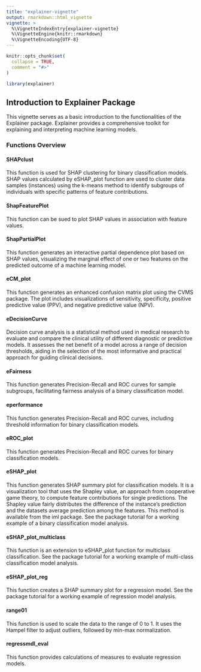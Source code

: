 ```yaml
---
title: "explainer-vignette"
output: rmarkdown::html_vignette
vignette: >
  %\VignetteIndexEntry{explainer-vignette}
  %\VignetteEngine{knitr::rmarkdown}
  %\VignetteEncoding{UTF-8}
---
```


```r
knitr::opts_chunk$set(
  collapse = TRUE,
  comment = "#>"
)
```

```r
library(explainer)
```

## Introduction to Explainer Package

This vignette serves as a basic introduction to the functionalities of the Explainer package. Explainer provides a comprehensive toolkit for explaining and interpreting machine learning models.

### Functions Overview

#### SHAPclust

This function is used for SHAP clustering for binary classification models. SHAP values calculated by eSHAP_plot function are used to cluster data samples (instances) using the k-means method to identify subgroups of individuals with specific patterns of feature contributions.

#### ShapFeaturePlot

This function can be sued to plot SHAP values in association with feature values.

#### ShapPartialPlot

This function generates an interactive partial dependence plot based on SHAP values, visualizing the marginal effect of one or two features on the predicted outcome of a machine learning model.

#### eCM_plot

This function generates an enhanced confusion matrix plot using the CVMS package. The plot includes visualizations of sensitivity, specificity, positive predictive value (PPV), and negative predictive value (NPV).

#### eDecisionCurve

Decision curve analysis is a statistical method used in medical research to evaluate and compare the clinical utility of different diagnostic or predictive models. It assesses the net benefit of a model across a range of decision thresholds, aiding in the selection of the most informative and practical approach for guiding clinical decisions.

#### eFairness

This function generates Precision-Recall and ROC curves for sample subgroups, facilitating fairness analysis of a binary classification model.

#### eperformance

This function generates Precision-Recall and ROC curves, including threshold information for binary classification models.

#### eROC_plot

This function generates Precision-Recall and ROC curves for binary classification models.

#### eSHAP_plot

This function generates SHAP summary plot for classification models. It is a visualization tool that uses the Shapley value, an approach from cooperative game theory, to compute feature contributions for single predictions. The Shapley value fairly distributes the difference of the instance’s prediction and the datasets average prediction among the features. This method is available from the iml package. See the package tutorial for a working example of a binary classification model analysis.

#### eSHAP_plot_multiclass

This function is an extension to eSHAP_plot function for multiclass classification. See the package tutorial for a working example of multi-class classification model analysis.

#### eSHAP_plot_reg

This function creates a SHAP summary plot for a regression model. See the package tutorial for a working example of regression model analysis.

#### range01

This function is used to scale the data to the range of 0 to 1. It uses the Hampel filter to adjust outliers, followed by min-max normalization.

#### regressmdl_eval

This function provides calculations of measures to evaluate regression models.
